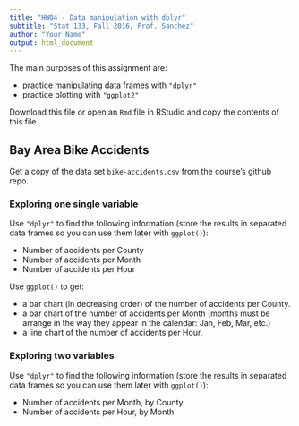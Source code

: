 ```yaml
---
title: "HW04 - Data manipulation with dplyr"
subtitle: "Stat 133, Fall 2016, Prof. Sanchez"
author: "Your Name"
output: html_document
---
```


The main purposes of this assignment are:

- practice manipulating data frames with `"dplyr"`
- practice plotting with `"ggplot2"`

Download this file or open an `Rmd` file in RStudio and copy the
contents of this file.


## Bay Area Bike Accidents

Get a copy of the data set `bike-accidents.csv` from the course's github 
repo.


### Exploring one single variable

Use `"dplyr"` to find the following information (store the results in separated
data frames so you can use them later with `ggplot()`):

- Number of accidents per County
- Number of accidents per Month
- Number of accidents per Hour

Use `ggplot()` to get: 

- a bar chart (in decreasing order) of the number of accidents per County.
- a bar chart of the number of accidents per Month (months must be arrange
in the way they appear in the calendar: Jan, Feb, Mar, etc.)
- a line chart of the number of accidents per Hour.


### Exploring two variables

Use `"dplyr"` to find the following information (store the results in separated
data frames so you can use them later with `ggplot()`):

- Number of accidents per Month, by County
- Number of accidents per Hour, by Month
